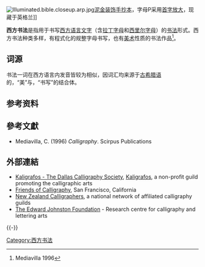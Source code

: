 [[File:Illuminated.bible.closeup.arp.jpg|thumb]][[泥金装饰手抄本|泥金装饰手抄本]]，字母P采用[[首字放大|首字放大]]，现藏于英格兰]]
{{Calligraphy}}

'''西方书法'''是指用于书写[[欧洲语言|西方语言文字]]（含[[拉丁字母|拉丁字母]]和[[西里尔字母|西里尔字母]]）的[[书法|书法]]形式。西方书法种类多样，有程式化的规整字母书写，也有[[美术|美术]]性质的书法作品<ref name="Mediavilla 1996">Mediavilla 1996</ref>。

==词源==
书法一词在西方语言内发音皆较为相似，因词汇均来源于[[古希腊语|古希腊语]]的{{lang|el|κάλλος}}，{{lang|en|kallos}}“美”与{{lang|el|γραφή}}，{{lang|en|graphẽ}}“书写”的结合体。

==参考资料==
{{reflist}}

==參考文獻==
{{refbegin}}
*Mediavilla, C. (1996) ''Calligraphy''. Scirpus Publications
{{refend}}

==外部連結==
{{Commonscat}}
*[http://www.kaligrafos.com Kaligrafos - The Dallas Calligraphy Society], [[Kaligrafos|Kaligrafos]], a non-profit guild promoting the calligraphic arts
*[http://www.friendsofcalligraphy.org/ Friends of Calligraphy], San Francisco, California
*[http://www.nzcalligraphers.co.nz New Zealand Calligraphers], a national network of affiliated calligraphy guilds
*[http://www.ejf.org.uk The Edward Johnston Foundation] - Research centre for calligraphy and lettering arts
{{-}}
{{European calligraphy|state=collapsed}}
{{Typography terms|state=collapsed}}
{{art-stub}}

[[Category:西方书法|Category:西方书法]]
